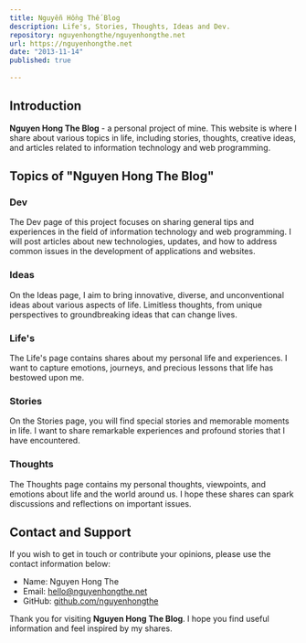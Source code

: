 ```yaml
---
title: Nguyễn Hồng Thế Blog
description: Life's, Stories, Thoughts, Ideas and Dev.
repository: nguyenhongthe/nguyenhongthe.net
url: https://nguyenhongthe.net
date: "2013-11-14"
published: true
  
---
```


## Introduction

**Nguyen Hong The Blog** - a personal project of mine. This website is where I share about various topics in life, including stories, thoughts, creative ideas, and articles related to information technology and web programming.

## Topics of "Nguyen Hong The Blog"

### Dev

The Dev page of this project focuses on sharing general tips and experiences in the field of information technology and web programming. I will post articles about new technologies, updates, and how to address common issues in the development of applications and websites.

### Ideas

On the Ideas page, I aim to bring innovative, diverse, and unconventional ideas about various aspects of life. Limitless thoughts, from unique perspectives to groundbreaking ideas that can change lives.

### Life's

The Life's page contains shares about my personal life and experiences. I want to capture emotions, journeys, and precious lessons that life has bestowed upon me.

### Stories

On the Stories page, you will find special stories and memorable moments in life. I want to share remarkable experiences and profound stories that I have encountered.

### Thoughts

The Thoughts page contains my personal thoughts, viewpoints, and emotions about life and the world around us. I hope these shares can spark discussions and reflections on important issues.

## Contact and Support

If you wish to get in touch or contribute your opinions, please use the contact information below:

- Name: Nguyen Hong The
- Email: hello@nguyenhongthe.net
- GitHub: [github.com/nguyenhongthe](https://github.com/nguyenhongthe)

Thank you for visiting **Nguyen Hong The Blog**. I hope you find useful information and feel inspired by my shares.
